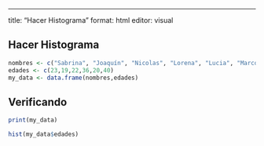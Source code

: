 ------------------------------------------------------------------------

title: "Hacer Histograma" format: html editor: visual

## Hacer Histograma

```r
nombres <- c("Sabrina", "Joaquín", "Nicolas", "Lorena", "Lucia", "Marco") 
edades <- c(23,19,22,36,20,40) 
my_data <- data.frame(nombres,edades)
```

## Verificando

```r
print(my_data)
```

```r
hist(my_data$edades)
```
